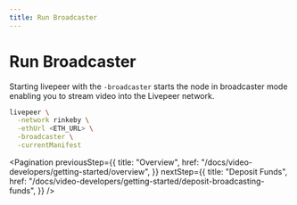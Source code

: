 ```yaml
---
title: Run Broadcaster
---
```


# Run Broadcaster

Starting livepeer with the `-broadcaster` starts the node in broadcaster mode
enabling you to stream video into the Livepeer network.

```bash
livepeer \
  -network rinkeby \
  -ethUrl <ETH_URL> \
  -broadcaster \
  -currentManifest
```

<Pagination
  previousStep={{
    title: "Overview",
    href: "/docs/video-developers/getting-started/overview",
  }}
  nextStep={{
    title: "Deposit Funds",
    href: "/docs/video-developers/getting-started/deposit-broadcasting-funds",
  }}
/>

